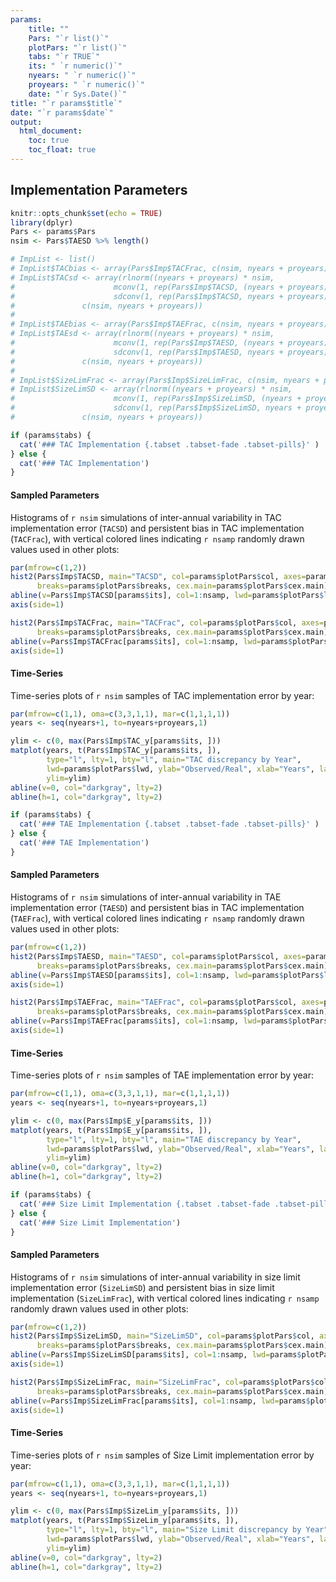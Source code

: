 ---
params: 
    title: ""
    Pars: "`r list()`"
    plotPars: "`r list()`"
    tabs: "`r TRUE`"
    its: " `r numeric()`"
    nyears: " `r numeric()`"
    proyears: " `r numeric()`"
    date: "`r Sys.Date()`"
title: "`r params$title`"
date: "`r params$date`"
output:
  html_document:
    toc: true
    toc_float: true
---

## Implementation Parameters
```{r, include=FALSE}
knitr::opts_chunk$set(echo = TRUE)
library(dplyr)
Pars <- params$Pars
nsim <- Pars$TAESD %>% length()

# ImpList <- list()
# ImpList$TACbias <- array(Pars$Imp$TACFrac, c(nsim, nyears + proyears))  
# ImpList$TACsd <- array(rlnorm((nyears + proyears) * nsim, 
#                      mconv(1, rep(Pars$Imp$TACSD, (nyears + proyears))), 
#                      sdconv(1, rep(Pars$Imp$TACSD, nyears + proyears))), 
#               c(nsim, nyears + proyears))  
# 
# ImpList$TAEbias <- array(Pars$Imp$TAEFrac, c(nsim, nyears + proyears))  
# ImpList$TAEsd <- array(rlnorm((nyears + proyears) * nsim, 
#                      mconv(1, rep(Pars$Imp$TAESD, (nyears + proyears))), 
#                      sdconv(1, rep(Pars$Imp$TAESD, nyears + proyears))), 
#               c(nsim, nyears + proyears)) 
# 
# ImpList$SizeLimFrac <- array(Pars$Imp$SizeLimFrac, c(nsim, nyears + proyears))  
# ImpList$SizeLimSD <- array(rlnorm((nyears + proyears) * nsim, 
#                      mconv(1, rep(Pars$Imp$SizeLimSD, (nyears + proyears))), 
#                      sdconv(1, rep(Pars$Imp$SizeLimSD, nyears + proyears))), 
#               c(nsim, nyears + proyears)) 
```



```{r, echo=FALSE, results="asis"}
if (params$tabs) {
  cat('### TAC Implementation {.tabset .tabset-fade .tabset-pills}' )
} else {
  cat('### TAC Implementation')
}
```


#### Sampled Parameters
Histograms of `r nsim` simulations of inter-annual variability in TAC implementation error (`TACSD`) and persistent bias in TAC implementation (`TACFrac`), with vertical colored lines indicating `r nsamp` randomly drawn values used in other plots:

```{r, echo=FALSE}
par(mfrow=c(1,2))
hist2(Pars$Imp$TACSD, main="TACSD", col=params$plotPars$col, axes=params$plotPars$axes,
      breaks=params$plotPars$breaks, cex.main=params$plotPars$cex.main)
abline(v=Pars$Imp$TACSD[params$its], col=1:nsamp, lwd=params$plotPars$lwd)
axis(side=1) 

hist2(Pars$Imp$TACFrac, main="TACFrac", col=params$plotPars$col, axes=params$plotPars$axes,
      breaks=params$plotPars$breaks, cex.main=params$plotPars$cex.main)
abline(v=Pars$Imp$TACFrac[params$its], col=1:nsamp, lwd=params$plotPars$lwd)
axis(side=1) 

```

#### Time-Series
Time-series plots of `r nsim` samples of TAC implementation error by year:

```{r, echo=FALSE}

par(mfrow=c(1,1), oma=c(3,3,1,1), mar=c(1,1,1,1))
years <- seq(nyears+1, to=nyears+proyears,1)

ylim <- c(0, max(Pars$Imp$TAC_y[params$its, ]))
matplot(years, t(Pars$Imp$TAC_y[params$its, ]),
        type="l", lty=1, bty="l", main="TAC discrepancy by Year", 
        lwd=params$plotPars$lwd, ylab="Observed/Real", xlab="Years", las=1, xpd=NA,
        ylim=ylim)
abline(v=0, col="darkgray", lty=2)
abline(h=1, col="darkgray", lty=2)
```



```{r, echo=FALSE, results="asis"}
if (params$tabs) {
  cat('### TAE Implementation {.tabset .tabset-fade .tabset-pills}' )
} else {
  cat('### TAE Implementation')
}
```


#### Sampled Parameters
Histograms of `r nsim` simulations of inter-annual variability in TAE implementation error (`TAESD`) and persistent bias in TAC implementation (`TAEFrac`), with vertical colored lines indicating `r nsamp` randomly drawn values used in other plots:

```{r, echo=FALSE}
par(mfrow=c(1,2))
hist2(Pars$Imp$TAESD, main="TAESD", col=params$plotPars$col, axes=params$plotPars$axes,
      breaks=params$plotPars$breaks, cex.main=params$plotPars$cex.main)
abline(v=Pars$Imp$TAESD[params$its], col=1:nsamp, lwd=params$plotPars$lwd)
axis(side=1) 

hist2(Pars$Imp$TAEFrac, main="TAEFrac", col=params$plotPars$col, axes=params$plotPars$axes,
      breaks=params$plotPars$breaks, cex.main=params$plotPars$cex.main)
abline(v=Pars$Imp$TAEFrac[params$its], col=1:nsamp, lwd=params$plotPars$lwd)
axis(side=1) 

```

#### Time-Series
Time-series plots of `r nsim` samples of TAE implementation error by year:

```{r, echo=FALSE}
par(mfrow=c(1,1), oma=c(3,3,1,1), mar=c(1,1,1,1))
years <- seq(nyears+1, to=nyears+proyears,1)

ylim <- c(0, max(Pars$Imp$E_y[params$its, ]))
matplot(years, t(Pars$Imp$E_y[params$its, ]),
        type="l", lty=1, bty="l", main="TAE discrepancy by Year", 
        lwd=params$plotPars$lwd, ylab="Observed/Real", xlab="Years", las=1, xpd=NA,
        ylim=ylim)
abline(v=0, col="darkgray", lty=2)
abline(h=1, col="darkgray", lty=2)
```


```{r, echo=FALSE, results="asis"}
if (params$tabs) {
  cat('### Size Limit Implementation {.tabset .tabset-fade .tabset-pills}' )
} else {
  cat('### Size Limit Implementation')
}
```


#### Sampled Parameters
Histograms of `r nsim` simulations of inter-annual variability in size limit implementation error (`SizeLimSD`) and persistent bias in size limit implementation (`SizeLimFrac`), with vertical colored lines indicating `r nsamp` randomly drawn values used in other plots:

```{r, echo=FALSE}
par(mfrow=c(1,2))
hist2(Pars$Imp$SizeLimSD, main="SizeLimSD", col=params$plotPars$col, axes=params$plotPars$axes,
      breaks=params$plotPars$breaks, cex.main=params$plotPars$cex.main)
abline(v=Pars$Imp$SizeLimSD[params$its], col=1:nsamp, lwd=params$plotPars$lwd)
axis(side=1) 

hist2(Pars$Imp$SizeLimFrac, main="SizeLimFrac", col=params$plotPars$col, axes=params$plotPars$axes,
      breaks=params$plotPars$breaks, cex.main=params$plotPars$cex.main)
abline(v=Pars$Imp$SizeLimFrac[params$its], col=1:nsamp, lwd=params$plotPars$lwd)
axis(side=1) 

```

#### Time-Series
Time-series plots of `r nsim` samples of Size Limit implementation error by year:

```{r, echo=FALSE}

par(mfrow=c(1,1), oma=c(3,3,1,1), mar=c(1,1,1,1))
years <- seq(nyears+1, to=nyears+proyears,1)

ylim <- c(0, max(Pars$Imp$SizeLim_y[params$its, ]))
matplot(years, t(Pars$Imp$SizeLim_y[params$its, ]),
        type="l", lty=1, bty="l", main="Size Limit discrepancy by Year", 
        lwd=params$plotPars$lwd, ylab="Observed/Real", xlab="Years", las=1, xpd=NA,
        ylim=ylim)
abline(v=0, col="darkgray", lty=2)
abline(h=1, col="darkgray", lty=2)
```

